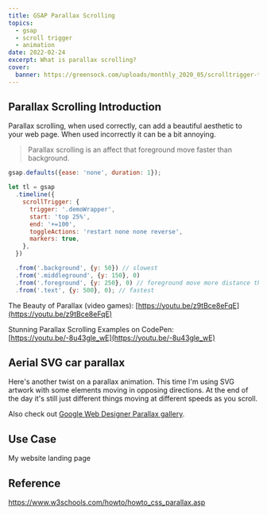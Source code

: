 ```yaml
---
title: GSAP Parallax Scrolling
topics:
  - gsap
  - scroll trigger
  - animation
date: 2022-02-24
excerpt: What is parallax scrolling?
cover:
  banner: https://greensock.com/uploads/monthly_2020_05/scrolltrigger-thumb.png.eb7f15da1128db13dc6457a1dbf17011.png
---
```


## Parallax Scrolling Introduction

Parallax scrolling, when used correctly, can add a beautiful aesthetic to your web page. When used incorrectly it can be
a bit annoying.

> Parallax scrolling is an affect that foreground move faster than background.

<CodeFrame
  title="ScrollTrigger - basic parallax scrollling"
  src="https://codepen.io/wghglory/embed/abVKEjM?default-tab=js%2Cresult&editable=true"
/>

```js
gsap.defaults({ease: 'none', duration: 1});

let tl = gsap
  .timeline({
    scrollTrigger: {
      trigger: '.demoWrapper',
      start: 'top 25%',
      end: '+=100',
      toggleActions: 'restart none none reverse',
      markers: true,
    },
  })

  .from('.background', {y: 50}) // slowest
  .from('.middleground', {y: 150}, 0)
  .from('.foreground', {y: 250}, 0) // foreground move more distance than background within the same amount of time
  .from('.text', {y: 500}, 0); // fastest
```

The Beauty of Parallax (video games): [https://youtu.be/z9tBce8eFqE](https://youtu.be/z9tBce8eFqE)

Stunning Parallax Scrolling Examples on CodePen: [https://youtu.be/-8u43gle_wE](https://youtu.be/-8u43gle_wE)

## Aerial SVG car parallax

Here's another twist on a parallax animation. This time I'm using SVG artwork with some elements moving in opposing
directions. At the end of the day it's still just different things moving at different speeds as you scroll.

<CodeFrame
  title="ScrollTrigger Car parallax scrolling"
  src="https://codepen.io/wghglory/embed/mdqKpYO?default-tab=js%2Cresult&editable=true"
/>

Also check out
[Google Web Designer Parallax gallery](https://richmediagallery.com/formats/detail?formats=dv360&formatId=Parallax).

## Use Case

My website landing page

## Reference

https://www.w3schools.com/howto/howto_css_parallax.asp
